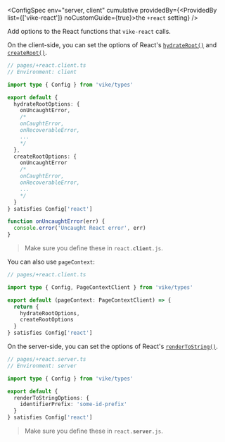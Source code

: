 
<ConfigSpec
  env="server, client"
  cumulative
  providedBy={<ProvidedBy list={['vike-react']} noCustomGuide={true}>the <code>+react</code> setting</ProvidedBy>}
/>

Add options to the React functions that `vike-react` calls.

On the client-side, you can set the options of React's [`hydrateRoot()`](https://react.dev/reference/react-dom/client/hydrateRoot) and [`createRoot()`](https://react.dev/reference/react-dom/client/createRoot).

```ts
// pages/+react.client.ts
// Environment: client

import type { Config } from 'vike/types'

export default {
  hydrateRootOptions: {
    onUncaughtError,
    /*
    onCaughtError,
    onRecoverableError,
    ...
    */
  },
  createRootOptions: {
    onUncaughtError
    /*
    onCaughtError,
    onRecoverableError,
    ...
    */
  }
} satisfies Config['react']

function onUncaughtError(err) {
  console.error('Uncaught React error', err)
}
```

> Make sure you define these in <code>react.<b>client</b>.js</code>.

You can also use <Link href="/pageContext">`pageContext`</Link>:

```ts
// pages/+react.client.ts

import type { Config, PageContextClient } from 'vike/types'

export default (pageContext: PageContextClient) => {
  return {
    hydrateRootOptions,
    createRootOptions
  }
} satisfies Config['react']
```

On the server-side, you can set the options of React's [`renderToString()`](https://react.dev/reference/react-dom/server/renderToString).

```ts
// pages/+react.server.ts
// Environment: server

import type { Config } from 'vike/types'

export default {
  renderToStringOptions: {
    identifierPrefix: 'some-id-prefix'
  }
} satisfies Config['react']
```

> Make sure you define these in <code>react.<b>server</b>.js</code>.
